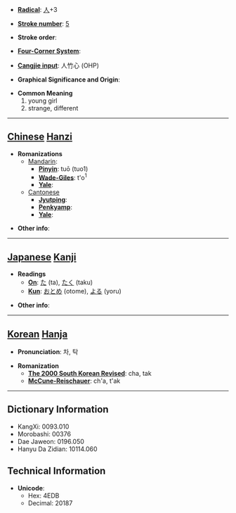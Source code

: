 * '''[[Wiktionary:Chinese radical index| Radical]]''': [[Wiktionary:Chinese radical index 人|人]]+3

* '''[[Wiktionary:Chinese total strokes index|Stroke number]]''': [[Wiktionary:Chinese total strokes index 5|5]]

* '''Stroke order''': 

* '''[[Wiktionary:Chinese four corner index|Four-Corner System]]''': 

* '''[[Wiktionary:Chinese Cangjie index|Cangjie input]]''': 人竹心 (OHP)

* '''Graphical Significance and Origin''': 

* '''Common Meaning'''
*#young girl
*# strange, different


----

== [[Chinese]] [[Hanzi]] ==

* '''Romanizations'''
** [[Mandarin]]:
*** '''[[Pinyin]]''': tuō (tuo1)
*** '''[[Wade-Giles]]''': t'o<sup>1</sup>
*** '''[[Yale]]''': 
**[[Cantonese]]
***'''[[Jyutping]]''':
***'''[[Penkyamp]]''': 
***'''[[Yale]]''': 

* '''Other info''': 

----

== [[Japanese]] [[Kanji]] ==

* '''Readings'''
** '''[[On]]''': [[た]] (ta), [[たく]] (taku)
** '''[[Kun]]''': [[おとめ]] (otome), [[よる]] (yoru)

* '''Other info''':  

----

== [[Korean]] [[Hanja]] ==

* '''Pronunciation''': 차, 탁

* '''Romanization'''
** '''[[The 2000 South Korean Revised Romanization|The 2000 South Korean Revised]]''': cha, tak
** '''[[McCune-Reischauer]]''': ch'a, t'ak

----

== Dictionary Information ==

* KangXi: 0093.010
* Morobashi: 00376
* Dae Jaweon: 0196.050
* Hanyu Da Zidian: 10114.060

== Technical Information ==

* '''Unicode''':
** Hex: 4EDB
** Decimal: 20187